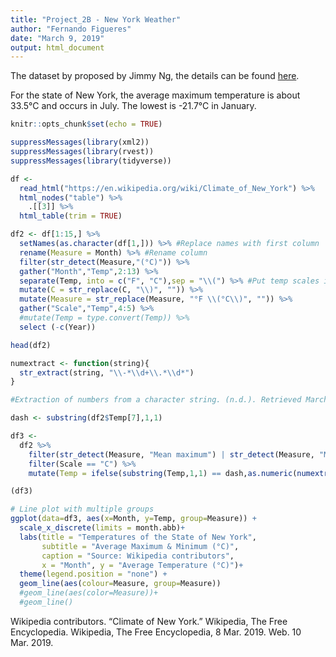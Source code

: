 ```yaml
---
title: "Project_2B - New York Weather"
author: "Fernando Figueres"
date: "March 9, 2019"
output: html_document
---
```


The dataset by proposed by Jimmy Ng, the details can be found [here](https://bbhosted.cuny.edu/webapps/discussionboard/do/message?action=list_messages&course_id=_1705327_1&nav=discussion_board&conf_id=_1845526_1&forum_id=_1891187_1&message_id=_31262338_1).

For the state of New York, the average maximum temperature is about 33.5°C and occurs in July. The lowest is -21.7°C in January.


```r
knitr::opts_chunk$set(echo = TRUE)
```

```r
suppressMessages(library(xml2))
suppressMessages(library(rvest))
suppressMessages(library(tidyverse))
```


```r
df <- 
  read_html("https://en.wikipedia.org/wiki/Climate_of_New_York") %>%         
  html_nodes("table") %>%
    .[[3]] %>%        
  html_table(trim = TRUE) 
```

```r
df2 <- df[1:15,] %>% 
  setNames(as.character(df[1,])) %>% #Replace names with first column
  rename(Measure = Month) %>% #Rename column
  filter(str_detect(Measure,"(°C)")) %>% 
  gather("Month","Temp",2:13) %>% 
  separate(Temp, into = c("F", "C"),sep = "\\(") %>% #Put temp scales in different columns
  mutate(C = str_replace(C, "\\)", "")) %>% 
  mutate(Measure = str_replace(Measure, "°F \\(°C\\)", "")) %>% 
  gather("Scale","Temp",4:5) %>% 
  #mutate(Temp = type.convert(Temp)) %>% 
  select (-c(Year))

head(df2)
```

```r
numextract <- function(string){ 
  str_extract(string, "\\-*\\d+\\.*\\d*")
} 

#Extraction of numbers from a character string. (n.d.). Retrieved March 10, 2019, from http://stla.github.io/stlapblog/posts/Numextract.html
```


```r
dash <- substring(df2$Temp[7],1,1)

df3 <- 
  df2 %>% 
    filter(str_detect(Measure, "Mean maximum") | str_detect(Measure, "Mean minimum")) %>% 
    filter(Scale == "C") %>% 
    mutate(Temp = ifelse(substring(Temp,1,1) == dash,as.numeric(numextract(Temp))*(-1), as.numeric(numextract(Temp))))

(df3)
```
 
```r
# Line plot with multiple groups
ggplot(data=df3, aes(x=Month, y=Temp, group=Measure)) +
  scale_x_discrete(limits = month.abb)+
  labs(title = "Temperatures of the State of New York",
       subtitle = "Average Maximum & Minimum (°C)",
       caption = "Source: Wikipedia contributors", 
       x = "Month", y = "Average Temperature (°C)")+
  theme(legend.position = "none") +
  geom_line(aes(colour=Measure, group=Measure))
  #geom_line(aes(color=Measure))+
  #geom_line()
```
 
 
 
 
 Wikipedia contributors. "Climate of New York." Wikipedia, The Free Encyclopedia. Wikipedia, The Free Encyclopedia, 8 Mar. 2019. Web. 10 Mar. 2019.